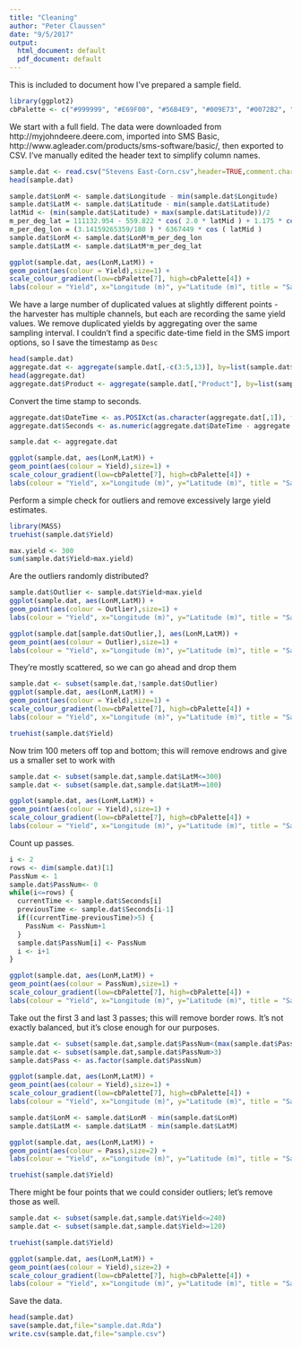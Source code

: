 ```yaml
---
title: "Cleaning"
author: "Peter Claussen"
date: "9/5/2017"
output:
  html_document: default
  pdf_document: default
---
```


This is included to document how I've prepared a sample field.

```r
library(ggplot2)
cbPalette <- c("#999999", "#E69F00", "#56B4E9", "#009E73", "#0072B2", "#D55E00", "#F0E442","#CC79A7","#000000","#734f80", "#2b5a74", "#004f39", "#787221", "#003959", "#6aaf00", "#663cd3")
```

We start with a full field. The data were downloaded from http://myjohndeere.deere.com, imported into SMS Basic, http://www.agleader.com/products/sms-software/basic/, then exported to CSV. I've manually edited the header text to simplify column names.

```r
sample.dat <- read.csv("Stevens East-Corn.csv",header=TRUE,comment.char = "#")
head(sample.dat)

sample.dat$LonM <- sample.dat$Longitude - min(sample.dat$Longitude)
sample.dat$LatM <- sample.dat$Latitude - min(sample.dat$Latitude)
latMid <- (min(sample.dat$Latitude) + max(sample.dat$Latitude))/2
m_per_deg_lat = 111132.954 - 559.822 * cos( 2.0 * latMid ) + 1.175 * cos( 4.0 * latMid)
m_per_deg_lon = (3.14159265359/180 ) * 6367449 * cos ( latMid )
sample.dat$LonM <- sample.dat$LonM*m_per_deg_lon
sample.dat$LatM <- sample.dat$LatM*m_per_deg_lat
```

```r
ggplot(sample.dat, aes(LonM,LatM)) + 
geom_point(aes(colour = Yield),size=1) + 
scale_colour_gradient(low=cbPalette[7], high=cbPalette[4]) +
labs(colour = "Yield", x="Longitude (m)", y="Latitude (m)", title = "Sample Yield Monitor Data")
```

We have a large number of duplicated values at slightly different points - the harvester has multiple channels, but each are recording the same yield values. We remove duplicated yields by aggregating over the same sampling interval. I couldn't find a specific date-time field in the SMS import options, so I save the timestamp as `Desc`

```r
head(sample.dat)
aggregate.dat <- aggregate(sample.dat[,-c(3:5,13)], by=list(sample.dat$Desc), FUN=mean, na.rm=TRUE)
head(aggregate.dat)
aggregate.dat$Product <- aggregate(sample.dat[,"Product"], by=list(sample.dat$Desc), FUN=function(x){x[1]})[,2]
```

Convert the time stamp to seconds.
```r
aggregate.dat$DateTime <- as.POSIXct(as.character(aggregate.dat[,1]), format = "%m/%d/%Y %I:%M:%S %p",tz = "")
aggregate.dat$Seconds <- as.numeric(aggregate.dat$DateTime - aggregate.dat$DateTime[1])

sample.dat <- aggregate.dat
```


```r
ggplot(sample.dat, aes(LonM,LatM)) + 
geom_point(aes(colour = Yield),size=1) + 
scale_colour_gradient(low=cbPalette[7], high=cbPalette[4]) +
labs(colour = "Yield", x="Longitude (m)", y="Latitude (m)", title = "Sample Yield Monitor Data")
```

Perform a simple check for outliers and remove excessively large yield estimates.

```r
library(MASS)
truehist(sample.dat$Yield)
```

```r
max.yield <- 300
sum(sample.dat$Yield>max.yield)
```

Are the outliers randomly distributed?

```r
sample.dat$Outlier <- sample.dat$Yield>max.yield
ggplot(sample.dat, aes(LonM,LatM)) + 
geom_point(aes(colour = Outlier),size=1) + 
labs(colour = "Yield", x="Longitude (m)", y="Latitude (m)", title = "Sample Yield Monitor Data")
```

```r
ggplot(sample.dat[sample.dat$Outlier,], aes(LonM,LatM)) + 
geom_point(aes(colour = Outlier),size=1) + 
labs(colour = "Yield", x="Longitude (m)", y="Latitude (m)", title = "Sample Yield Monitor Data")
```

They're mostly scattered, so we can go ahead and drop them

```r
sample.dat <- subset(sample.dat,!sample.dat$Outlier)
ggplot(sample.dat, aes(LonM,LatM)) + 
geom_point(aes(colour = Yield),size=1) + 
scale_colour_gradient(low=cbPalette[7], high=cbPalette[4]) +
labs(colour = "Yield", x="Longitude (m)", y="Latitude (m)", title = "Sample Yield Monitor Data")
```

```r
truehist(sample.dat$Yield)
```

Now trim 100 meters off top and bottom; this will remove endrows and give us a smaller set to work with

```r
sample.dat <- subset(sample.dat,sample.dat$LatM<=300)
sample.dat <- subset(sample.dat,sample.dat$LatM>=100)
```

```r
ggplot(sample.dat, aes(LonM,LatM)) + 
geom_point(aes(colour = Yield),size=1) + 
scale_colour_gradient(low=cbPalette[7], high=cbPalette[4]) +
labs(colour = "Yield", x="Longitude (m)", y="Latitude (m)", title = "Sample Yield Monitor Data")
```

Count up passes.

```r
i <- 2
rows <- dim(sample.dat)[1]
PassNum <- 1
sample.dat$PassNum<- 0
while(i<=rows) {
  currentTime <- sample.dat$Seconds[i]
  previousTime <- sample.dat$Seconds[i-1]
  if((currentTime-previousTime)>5) {
    PassNum <- PassNum+1
  }
  sample.dat$PassNum[i] <- PassNum
  i <- i+1
}
```


```r
ggplot(sample.dat, aes(LonM,LatM)) + 
geom_point(aes(colour = PassNum),size=1) + 
scale_colour_gradient(low=cbPalette[7], high=cbPalette[4]) +
labs(colour = "Yield", x="Longitude (m)", y="Latitude (m)", title = "Sample Yield Monitor Data")
```

Take out the first 3 and last 3 passes; this will remove border rows. It's not exactly balanced, but it's close enough for our purposes.

```r
sample.dat <- subset(sample.dat,sample.dat$PassNum<(max(sample.dat$PassNum)-2))
sample.dat <- subset(sample.dat,sample.dat$PassNum>3)
sample.dat$Pass <- as.factor(sample.dat$PassNum)
```

```r
ggplot(sample.dat, aes(LonM,LatM)) + 
geom_point(aes(colour = Yield),size=1) + 
scale_colour_gradient(low=cbPalette[7], high=cbPalette[4]) +
labs(colour = "Yield", x="Longitude (m)", y="Latitude (m)", title = "Sample Yield Monitor Data")
```

```r
sample.dat$LonM <- sample.dat$LonM - min(sample.dat$LonM)
sample.dat$LatM <- sample.dat$LatM - min(sample.dat$LatM)
```

```r
ggplot(sample.dat, aes(LonM,LatM)) + 
geom_point(aes(colour = Pass),size=2) + 
labs(colour = "Yield", x="Longitude (m)", y="Latitude (m)", title = "Sample Yield Monitor Data")
```


```r
truehist(sample.dat$Yield)
```

There might be four points that we could consider outliers; let's remove those as well.

```r
sample.dat <- subset(sample.dat,sample.dat$Yield<=240)
sample.dat <- subset(sample.dat,sample.dat$Yield>=120)
```

```r
truehist(sample.dat$Yield)
```

```r
ggplot(sample.dat, aes(LonM,LatM)) + 
geom_point(aes(colour = Yield),size=2) + 
scale_colour_gradient(low=cbPalette[7], high=cbPalette[4]) +
labs(colour = "Yield", x="Longitude (m)", y="Latitude (m)", title = "Sample Yield Monitor Data")
```

Save the data.

```r
head(sample.dat)
save(sample.dat,file="sample.dat.Rda")
write.csv(sample.dat,file="sample.csv")
```


